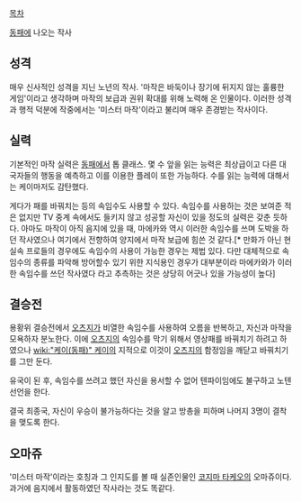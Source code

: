 [[목차]]

[[동패]]에 나오는 작사

== 성격 ==

매우 신사적인 성격을 지닌 노년의 작사. '마작은 바둑이나 장기에 뒤지지 않는 훌륭한 게임'이라고 생각하며 마작의 보급과 권위 확대를 위해 노력해 온 인물이다. 이러한 성격과 행적 덕분에 작중에서는 '미스터 마작'이라고 불리며 매우 존경받는 작사이다.

== 실력 ==

기본적인 마작 실력은 [[동패]]에서 톱 클래스. 몇 수 앞을 읽는 능력은 최상급이고 다른 대국자들의 행동을 예측하고 이를 이용한 플레이 또한 가능하다. 수를 읽는 능력에 대해서는 케이마저도 감탄했다.

게다가 패를 바꿔치는 등의 속임수도 사용할 수 있다. 속임수를 사용하는 것은 보여준 적은 없지만 TV 중계 속에서도 들키지 않고 성공할 자신이 있을 정도의 실력은 갖춘 듯하다. 아마도 마작이 아직 음지에 있을 때, 마에카와 역시 이러한 속임수를 쓰며 도박을 하던 작사였으나 여기에서 전향하여 양지에서 마작 보급에 힘쓴 것 같다.[* 만화가 아닌 현실속 프로들의 경우에도 속임수의 사용이 가능한 경우는 제법 있다. 다만 대체적으로 속임수의 종류를 파악해 방어할수 있기 위한 지식용인 경우가 대부분이라 마에카와가 이러한 속임수를 쓰던 작사였다 라고 추측하는 것은 상당히 어긋나 있을 가능성이 높다]

== 결승전 ==

용황위 결승전에서 [[오츠지]]가 비열한 속임수를 사용하여 오름을 반복하고, 자신과 마작을 모욕하자 분노한다. 이에 [[오츠지]]의 속임수를 막기 위해서 영상패를 바꿔치기 하려고 하였으나 [[wiki:"케이(동패)" 케이]]의 지적으로 이것이 [[오츠지]]의 함정임을 깨닫고 바꿔치기를 그만 둔다.

유국이 된 후, 속임수를 쓰려고 했던 자신을 용서할 수 없어 텐파이임에도 불구하고 노텐 선언을 한다.

결국 최종국, 자신이 우승이 불가능하다는 것을 알고 방총을 피하며 나머지 3명이 결착을 맺도록 한다.

== 오마쥬 ==

'미스터 마작'이라는 호칭과 그 인지도를 볼 때 실존인물인 [[코지마 타케오]]의 오마쥬이다. 과거에 음지에서 활동하였던 작사라는 것도 똑같다.
